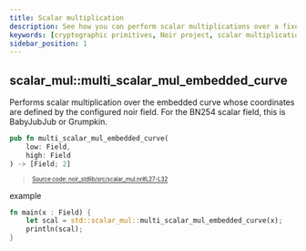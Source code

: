 ```yaml
---
title: Scalar multiplication
description: See how you can perform scalar multiplications over a fixed base in Noir
keywords: [cryptographic primitives, Noir project, scalar multiplication]
sidebar_position: 1
---
```



## scalar_mul::multi_scalar_mul_embedded_curve

Performs scalar multiplication over the embedded curve whose coordinates are defined by the
configured noir field. For the BN254 scalar field, this is BabyJubJub or Grumpkin.

```rust title="multi_scalar_mul_embedded_curve" showLineNumbers 
pub fn multi_scalar_mul_embedded_curve(
    low: Field,
    high: Field
) -> [Field; 2]
```
> <sup><sub><a href="https://github.com/noir-lang/noir/blob/master/noir_stdlib/src/scalar_mul.nr#L27-L32" target="_blank" rel="noopener noreferrer">Source code: noir_stdlib/src/scalar_mul.nr#L27-L32</a></sub></sup>


example

```rust
fn main(x : Field) {
    let scal = std::scalar_mul::multi_scalar_mul_embedded_curve(x);
    println(scal);
}
```

<BlackBoxInfo />
